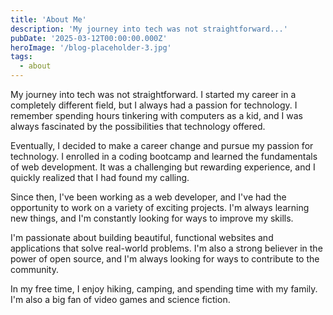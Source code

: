 ```yaml
---
title: 'About Me'
description: 'My journey into tech was not straightforward...'
pubDate: '2025-03-12T00:00:00.000Z'
heroImage: '/blog-placeholder-3.jpg'
tags:
  - about
---
```



My journey into tech was not straightforward. I started my career in a completely different field, but I always had a passion for technology. I remember spending hours tinkering with computers as a kid, and I was always fascinated by the possibilities that technology offered.

Eventually, I decided to make a career change and pursue my passion for technology. I enrolled in a coding bootcamp and learned the fundamentals of web development. It was a challenging but rewarding experience, and I quickly realized that I had found my calling.

Since then, I've been working as a web developer, and I've had the opportunity to work on a variety of exciting projects. I'm always learning new things, and I'm constantly looking for ways to improve my skills.

I'm passionate about building beautiful, functional websites and applications that solve real-world problems. I'm also a strong believer in the power of open source, and I'm always looking for ways to contribute to the community.

In my free time, I enjoy hiking, camping, and spending time with my family. I'm also a big fan of video games and science fiction.

<Signature />
